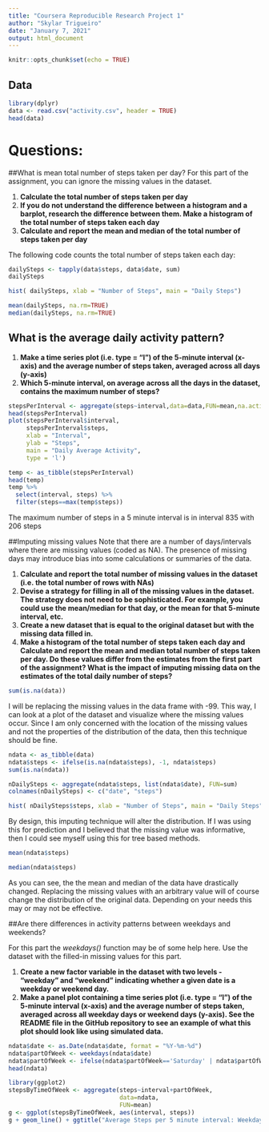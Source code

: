 ---
title: "Coursera Reproducible Research Project 1"
author: "Skylar Trigueiro"
date: "January 7, 2021"
output: html_document
---

```{r setup, include=FALSE}
knitr::opts_chunk$set(echo = TRUE)
```

## Data

```{r }
library(dplyr)
data <- read.csv("activity.csv", header = TRUE)
head(data)
```

# Questions:

##What is mean total number of steps taken per day?
For this part of the assignment, you can ignore the missing values in the dataset.

1. **Calculate the total number of steps taken per day**
2. **If you do not understand the difference between a histogram and a barplot, research the difference between them. Make a histogram of the total number of steps taken each day**
3. **Calculate and report the mean and median of the total number of steps taken per day**

The following code counts the total number of steps taken each day:

```{r average daily activity}
dailySteps <- tapply(data$steps, data$date, sum)
dailySteps
```

```{r pressure, echo=TRUE}
hist( dailySteps, xlab = "Number of Steps", main = "Daily Steps")
```

```{r, echo = TRUE}
mean(dailySteps, na.rm=TRUE)
median(dailySteps, na.rm=TRUE)
```

## What is the average daily activity pattern?
1. **Make a time series plot (i.e. \color{red}{\verb|type = "l"|}type = "l") of the 5-minute interval (x-axis) and the average number of steps taken, averaged across all days (y-axis)**
2. **Which 5-minute interval, on average across all the days in the dataset, contains the maximum number of steps?**

```{r, echo = TRUE}
stepsPerInterval <- aggregate(steps~interval,data=data,FUN=mean,na.action=na.omit)
head(stepsPerInterval)
plot(stepsPerInterval$interval, 
     stepsPerInterval$steps, 
     xlab = "Interval", 
     ylab = "Steps", 
     main = "Daily Average Activity",
     type = 'l')
```

```{r, echo=TRUE}
temp <- as_tibble(stepsPerInterval)
head(temp)
temp %>% 
  select(interval, steps) %>% 
  filter(steps==max(temp$steps))
```

The maximum number of steps in a 5 minute interval is in interval 835 with 206 steps

##Imputing missing values
Note that there are a number of days/intervals where there are missing values (coded as \color{red}{\verb|NA|}NA). The presence of missing days may introduce bias into some calculations or summaries of the data.

1. **Calculate and report the total number of missing values in the dataset (i.e. the total number of rows with \color{red}{\verb|NA|}NAs)**
2. **Devise a strategy for filling in all of the missing values in the dataset. The strategy does not need to be sophisticated. For example, you could use the mean/median for that day, or the mean for that 5-minute interval, etc.**
3. **Create a new dataset that is equal to the original dataset but with the missing data filled in.**
4. **Make a histogram of the total number of steps taken each day and Calculate and report the mean and median total number of steps taken per day. Do these values differ from the estimates from the first part of the assignment? What is the impact of imputing missing data on the estimates of the total daily number of steps?**

```{r, echo=TRUE}
sum(is.na(data))
```

I will be replacing the missing values in the data frame with -99. This way, I can look at a plot of the dataset and visualize where the missing values occur. Since I am only concerned with the location of the missing values and not the properties of the distribution of the data, then this technique should be fine.

```{r, echo=TRUE}
ndata <- as_tibble(data)
ndata$steps <- ifelse(is.na(ndata$steps), -1, ndata$steps)
sum(is.na(ndata))
```

```{r, echo=TRUE}
nDailySteps <- aggregate(ndata$steps, list(ndata$date), FUN=sum)
colnames(nDailySteps) <- c("date", "steps")

hist( nDailySteps$steps, xlab = "Number of Steps", main = "Daily Steps")
```

By design, this imputing technique will alter the distribution. If I was using this for prediction and I believed that the missing value was informative, then I could see myself using this for tree based methods.

```{r, echo=TRUE}
mean(ndata$steps)
```

```{r, echo=TRUE}
median(ndata$steps)
```

As you can see, the the mean and median of the data have drastically changed. Replacing the missing values with an arbitrary value will of course change the distribution of the original data. Depending on your needs this may or may not be effective.

##Are there differences in activity patterns between weekdays and weekends?

For this part the *weekdays()* function may be of some help here. Use the dataset with the filled-in missing values for this part.

1. **Create a new factor variable in the dataset with two levels - "weekday" and "weekend" indicating whether a given date is a weekday or weekend day.**
2. **Make a panel plot containing a time series plot (i.e. \color{red}{\verb|type = "l"|}type = "l") of the 5-minute interval (x-axis) and the average number of steps taken, averaged across all weekday days or weekend days (y-axis). See the README file in the GitHub repository to see an example of what this plot should look like using simulated data.**

```{r, echo=TRUE}

ndata$date <- as.Date(ndata$date, format = "%Y-%m-%d")
ndata$partOfWeek <- weekdays(ndata$date)
ndata$partOfWeek <- ifelse(ndata$partOfWeek=='Saturday' | ndata$partOfWeek=='Sunday', 'weekend','weekday')
head(ndata)
```


```{r, echo=TRUE}
library(ggplot2)
stepsByTimeOfWeek <- aggregate(steps~interval+partOfWeek,
                               data=ndata,
                               FUN=mean)
g <- ggplot(stepsByTimeOfWeek, aes(interval, steps))
g + geom_line() + ggtitle("Average Steps per 5 minute interval: Weekdays vs. Weekends") + xlab("Time") + ylab("Steps")+ theme(plot.title = element_text(face="bold", size=12))+facet_grid(partOfWeek ~ .)
```


